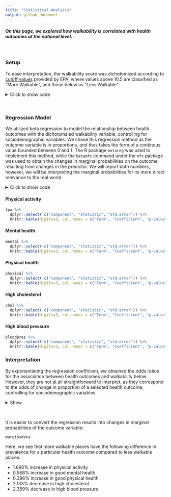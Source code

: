```yaml
---
title: "Statistical Analysis"
output: github_document
---
```


<style>
div.blue { background-color:aliceblue; border-radius: 5px; padding: 20px;}
</style>
<div class = "blue">

##### On this page, we explored how walkability is correlated with health outcomes at the national level.

</div>

<br>

### Setup

To ease interpretation, the walkability score was dichotomized according to [cutoff values](https://www.epa.gov/sites/default/files/2021-06/documents/national_walkability_index_methodology_and_user_guide_june2021.pdf) provided by EPA, where values above 10.5 are classified as "More Walkable", and those below as "Less Walkable".

<details>
  <summary>Click to show code</summary>
  
```r
knitr::opts_chunk$set(echo = TRUE)
library(tidyverse)
library(plotly)
library(modelr)
library(betareg)
library(mgcv)
library(purrr)
library(broom)
library(mfx)
```

```r
dataset = read_csv("./data/merge_final.csv")

regress_df = dataset %>% 
  pivot_wider(names_from = "race",
               values_from = "percent_race") %>% 
  pivot_wider(names_from = "measure_id",
              values_from = "data_value") %>% 
  janitor::clean_names() %>% 
  dplyr::select(tractce, nat_walk_ind, csa_name, lat, long, sex_male, sex_female, age_18plus, median_income, white, black, aian, asian, x2_plus, hispanic, highchol, mhlth, lpa, phlth, bphigh) %>% 
  mutate(
    sex_male = as.numeric(sex_male)/100,
    age_18plus = as.numeric(age_18plus)/100,
    white = as.numeric(white)/100,
    black = as.numeric(black)/100,
    aian = as.numeric(aian)/100,
    asian = as.numeric(asian)/100, 
    x2_plus = as.numeric(x2_plus)/100, 
    hispanic = as.numeric(hispanic)/100, 
    highchol = highchol/100, 
    mhlth = mhlth/100, 
    lpa = lpa/100, 
    phlth = phlth/100, 
    bphigh = bphigh/100,
    median_income = as.numeric(median_income)
    ) %>%
  group_by(tractce) %>% 
  summarize(
    nat_walk_tract = mean(nat_walk_ind),
    sex_male = mean(sex_male),
    age_18plus = mean(age_18plus),
    white = mean(white),
    black = mean(black),
    aian = mean(aian),
    asian = mean(asian), 
    x2_plus = mean(x2_plus), 
    hispanic = mean(hispanic), 
    highchol = mean(highchol), 
    mhlth = mean(mhlth), 
    lpa = mean(lpa), 
    phlth = mean(phlth), 
    bphigh = mean(bphigh),
    median_income = mean(median_income),
    lat = lat,
    long = long
    ) %>% 
  dplyr::select(!c("lat", "long")) %>% 
  mutate(walkable = ifelse(nat_walk_tract<10.5, "Less Walkable", "More Walkable")) %>% 
  unique()
```

```r
# mod <- gam(highchol ~ nat_walk_tract + sex_male + age_18plus + black + median_income + s(lat, long, bs="gp", m=2),
#            family = betar(link='logit'),
#            data = regress_df)
# 
# summary(mod)
# 
# residual1_plot =
#     regress_df %>%
#     add_predictions(mod) %>%
#     add_residuals(mod) %>%
#     ggplot(aes(x = nat_walk_tract, y = resid)) +
#     geom_point(alpha = 0.3, size = 0.3) +
#     geom_smooth(se = FALSE, method = "lm")
# 
# residual1_plot

# mod_beta = betareg(mhlth ~ nat_walk_tract + sex_male + age_18plus + black, data = test)
# 
# summary(mod_beta)
# 
# residual_plot =
#     test %>%
#     add_predictions(mod_beta) %>%
#     add_residuals(mod_beta) %>%
#     ggplot(aes(x = nat_walk_tract, y = resid)) +
#     geom_point(alpha = 0.3) +
#     geom_smooth(se = FALSE, method = "lm")
# 
# residual_plot
```
</details>
<br>

### Regression Model {.tabset}

We utilized beta regression to model the relationship between health outcomes with the dichotomzied walkability variable, controlling for sociodemographic variables. We chose this regression method as the outcome variable is in proportions, and thus takes the form of a continous value bounded between 0 and 1. The R package `betareg` was used to implement this method, while the `betamfx` command under the `mfx` package was used to obtain the changes in marginal probabilities on the outcome resulting from changes in the predictor. We will report both numbers, however, we will be interpreting the marginal probabilities for its more direct relevance to the real world.

<details>
  <summary>Click to show code</summary>
  
``` r
# Beta regression model
chol = betareg(highchol ~ walkable + sex_male + age_18plus + black, data = regress_df) %>% broom::tidy(conf.int=TRUE)
mental = betareg(mhlth ~ walkable + sex_male + age_18plus + black, data = regress_df) %>% broom::tidy(conf.int=TRUE)
lpa = betareg(lpa ~ walkable + sex_male + age_18plus + black, data = regress_df) %>% broom::tidy(conf.int=TRUE)
physical = betareg(phlth ~ walkable + sex_male + age_18plus + black, data = regress_df) %>% broom::tidy(conf.int=TRUE)
bloodpres = betareg(bphigh ~ walkable + sex_male + age_18plus + black, data = regress_df) %>% broom::tidy(conf.int=TRUE)

# Margins
chol_margin = betamfx(highchol ~ walkable + sex_male + age_18plus + black, data = regress_df) %>% broom::tidy(conf.int=TRUE)
mental_margin = betamfx(mhlth ~ walkable + sex_male + age_18plus + black, data = regress_df) %>% broom::tidy(conf.int=TRUE)
lpa_margin = betamfx(lpa ~ walkable + sex_male + age_18plus + black, data = regress_df) %>% broom::tidy(conf.int=TRUE)
physical_margin = betamfx(phlth ~ walkable + sex_male + age_18plus + black, data = regress_df) %>% broom::tidy(conf.int=TRUE)
bloodpres_margin = betamfx(bphigh ~ walkable + sex_male + age_18plus + black, data = regress_df) %>% broom::tidy(conf.int=TRUE)

# Collate estimates into one data frame
modeldata = 
  chol %>% 
  filter(grepl('walk', term)) %>% 
  rbind(mental[2,]) %>% 
  rbind(lpa[2,]) %>% 
  rbind(physical[2,]) %>% 
  rbind(bloodpres[2,]) %>% 
  mutate(
    outcome = c("High Cholesterol", "Mental Health", "Physical Activity", "Physical Health", "High Blood Pressure"),
    OR = exp(estimate),
    lowlim = exp(conf.low),
    highlim = exp(conf.high)
  ) %>% 
  dplyr::select(outcome, OR, lowlim, highlim, p.value) %>% 
  arrange(desc(OR)) %>% 
  knitr::kable(digits = 3, col.names = c('Outcome', 'Coefficient', 'CI (lower)', 'CI (upper)', 'p-value'))

marginsdata = 
  chol_margin %>% 
  filter(grepl('walk', term)) %>% 
  rbind(mental_margin[1,]) %>% 
  rbind(lpa_margin[1,]) %>% 
  rbind(physical_margin[1,]) %>% 
  rbind(bloodpres_margin[1,]) %>% 
  mutate(
    outcome = c("High Cholesterol", "Mental Health", "Physical Activity", "Physical Health", "High Blood Pressure"),
    pct = estimate*100,
    pct.conf.low = conf.low*100,
    pct.conf.high = conf.high*100
  ) %>% 
  dplyr::select(outcome, pct, pct.conf.low, pct.conf.high, p.value) %>% 
  arrange(desc(pct)) %>% 
  knitr::kable(digits = 3, col.names = c('Outcome', '% change', 'CI (lower)', 'CI (upper)', 'p-value'))
```
</details>

#### Physical activity

```r
lpa %>% 
  dplyr::select(!c("component", "statistic", "std.error")) %>% 
  knitr::kable(digits=3, col.names = c("Term", "Coefficient", "p-value", "CI (lower)", "CI (high)"))
```

#### Mental health

```r
mental %>% 
  dplyr::select(!c("component", "statistic", "std.error")) %>% 
  knitr::kable(digits=3, col.names = c("Term", "Coefficient", "p-value", "CI (lower)", "CI (high)"))
```

#### Physical health
```r
physical %>% 
  dplyr::select(!c("component", "statistic", "std.error")) %>% 
  knitr::kable(digits=3, col.names = c("Term", "Coefficient", "p-value", "CI (lower)", "CI (high)"))
```

#### High cholesterol
```r
chol %>% 
  dplyr::select(!c("component", "statistic", "std.error")) %>% 
  knitr::kable(digits=3, col.names = c("Term", "Coefficient", "p-value", "CI (lower)", "CI (high)"))
```
#### High blood pressure
```r
bloodpres %>% 
  dplyr::select(!c("component", "statistic", "std.error")) %>% 
  knitr::kable(digits=3, col.names = c("Term", "Coefficient", "p-value", "CI (lower)", "CI (high)"))
```

### Interpretation

By exponentiating the regression coefficient, we obtained the odds ratios for the association between health outcomes and walkability below. However, they are not at all straightforward to interpret, as they correspond to the odds of change in proportion of a selected health outcome, controlling for sociodemographic variables.

<details>
<summary>Show</summary>
```r
modeldata
```
</details>
<br>

It is easier to convert the regression results into changes in marginal probabilities of the outcome variable:
```r
marginsdata
```

Here, we see that more walkable places have the following difference in prevalence for a particular health outcome compared to less walkable places:

* 1.690% increase in physical activity
* 0.568% increase in good mental health
* 0.396% increase in good physical health
* 2.133% decrease in high cholesterol
* 2.359% decrease in high blood pressure